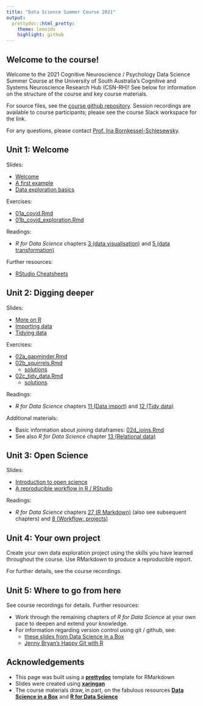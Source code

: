 ```yaml
---
title: "Data Science Summer Course 2021"
output:
  prettydoc::html_pretty:
    theme: leonids
    highlight: github
---
```


## Welcome to the course!

Welcome to the 2021 Cognitive Neuroscience / Psychology Data Science Summer Course at the University of South Australia's Cognitive and Systems Neuroscience Research Hub (CSN-RH)! See below for information on the structure of the course and key course materials.

For source files, see the [course github repository](https://github.com/ibsneuro/2021_datasci_summer).
Session recordings are available to course participants; please see the course Slack workspace for the link.

For any questions, please contact [Prof. Ina Bornkessel-Schlesewsky](mailto:Ina.Bornkessel-Schlesewsky@unisa.edu.au).

## Unit 1: Welcome

Slides:

* [Welcome](course_materials/slides/u01_d01_welcome/u01_d01_welcome.html)
* [A first example](course_materials/slides/u01_d02_squirrels_example/u01_d02_squirrels_example.html)
* [Data exploration basics](course_materials/slides/u01_d03_data_exploration_basics/u01_d03_data_exploration_basics.html)

Exercises:

* [01a_covid.Rmd](https://github.com/ibsneuro/2021_datasci_summer/blob/master/course_materials/exercises/01a_covid/01a_covid.Rmd)
* [01b_covid_exploration.Rmd](https://github.com/ibsneuro/2021_datasci_summer/blob/master/course_materials/exercises/01b_covid_exploration/01b_covid_exploration.Rmd)

Readings:

* *R for Data Science* chapters [3 (data visualisation)](https://r4ds.had.co.nz/data-visualisation.html) and [5 (data transformation)](https://r4ds.had.co.nz/transform.html)

Further resources:

* [RStudio Cheatsheets](https://rstudio.com/resources/cheatsheets/)

## Unit 2: Digging deeper

Slides:

* [More on R](course_materials/slides/u02_d01_more_on_R/u02_d01_more_on_R.html)
* [Importing data](course_materials/slides/u02_d02_importing_data/u02_d02_importing_data.html)
* [Tidying data](course_materials/slides/u02_d03_tidying_data/u02_d03_tidying_data.html)

Exercises:

* [02a_gapminder.Rmd](https://github.com/ibsneuro/2021_datasci_summer/blob/master/course_materials/exercises/02a_gapminder/02a_gapminder.Rmd)
* [02b_squirrels.Rmd](https://github.com/ibsneuro/2021_datasci_summer/blob/master/course_materials/exercises/02b_squirrels/02b_squirrels.Rmd)
  * [solutions](https://github.com/ibsneuro/2021_datasci_summer/blob/master/course_materials/exercises/02b_squirrels/02b_squirrels_with_solutions.Rmd)
* [02c_tidy_data.Rmd](https://github.com/ibsneuro/2021_datasci_summer/blob/master/course_materials/exercises/02c_tidy_data/02c_tidy_data.Rmd)
  * [solutions](https://github.com/ibsneuro/2021_datasci_summer/blob/master/course_materials/exercises/02c_tidy_data/02c_exercise_solutions.Rmd)

Readings:

* *R for Data Science* chapters [11 (Data import)](https://r4ds.had.co.nz/data-import.html) and [12 (Tidy data)](https://r4ds.had.co.nz/tidy-data.html)

Additional materials:

* Basic information about joining dataframes: [02d_joins.Rmd](https://github.com/ibsneuro/2021_datasci_summer/blob/master/course_materials/exercises/02d_joins/02d_joins.Rmd)
* See also *R for Data Science* chapter [13 (Relational data)](https://r4ds.had.co.nz/relational-data.html)

## Unit 3: Open Science

Slides:

* [Introduction to open science](course_materials/slides/u03_d01_open_science/u03_d01_open_science.pdf)
* [A reproducible workflow in R / RStudio](course_materials/slides/u03_d02_reproducible_workflow/u03_d02_reproducible_workflow.html)

Readings:

* *R for Data Science* chapters [27 (R Markdown)](https://r4ds.had.co.nz/r-markdown.html) (also see subsequent chapters) and [8 (Workflow: projects)](https://r4ds.had.co.nz/workflow-projects.html)

## Unit 4: Your own project

Create your own data exploration project using the skills you have learned throughout the course. Use RMarkdown to produce a reproducible report. 

For further details, see the course recordings.

## Unit 5: Where to go from here

See course recordings for details. Further resources:

* Work through the remaining chapters of *R for Data Science* at your own pace to deepen and extend your knowledge.
* For information regarding version control using git / github, see:
  * [these slides from Data Science in a Box](https://rstudio-education.github.io/datascience-box/course-materials/slides/u1-d03-toolkit-git/u1-d03-toolkit-git.html#1)
  * [Jenny Bryan's Happy Git with R](https://happygitwithr.com)

## Acknowledgements

* This page was built using a [**prettydoc**](https://github.com/yixuan/prettydoc/) template for RMarkdown
* Slides were created using [**xaringan**](https://github.com/yihui/xaringan)
* The course materials draw, in part, on the fabulous resources [**Data Science in a Box**](https://datasciencebox.org/index.html) and [**R for Data Science**](https://r4ds.had.co.nz)
